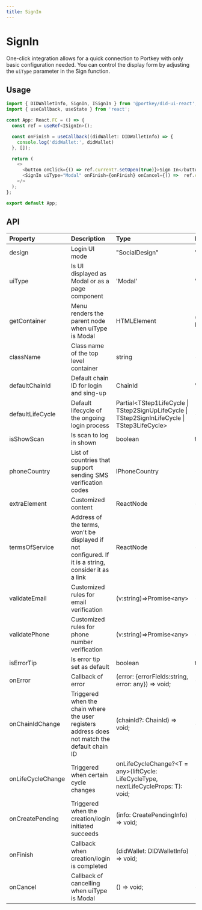 ```yaml
---
title: SignIn
---
```


# SignIn

One-click integration allows for a quick connection to Portkey with only basic configuration needed. You can control the display form by adjusting the `uiType` parameter in the Sign function.

## Usage

```typescript
import { DIDWalletInfo, SignIn, ISignIn } from '@portkey/did-ui-react';
import { useCallback, useState } from 'react';

const App: React.FC = () => {
  const ref = useRef<ISignIn>();

  const onFinish = useCallback((didWallet: DIDWalletInfo) => {
    console.log('didWallet:', didWallet)
  }, []);

  return (
    <>
      <button onClick={() => ref.current?.setOpen(true)}>Sign In</button>
      <SignIn uiType="Modal" onFinish={onFinish} onCancel={() =>  ref.current?.setOpen(false)} />
    </>
  );
};

export default App;
```

## API

| Property          | Description                                                                                              | Type                                                                                             | Default       | Version |
| :---------------- | :------------------------------------------------------------------------------------------------------- | :----------------------------------------------------------------------------------------------- | :------------ | :------ |
| design            | Login UI mode                                                                                            | "SocialDesign" | "CryptoDesign" | "Web2Design"                                                   | CryptoDesign  |         |
| uiType            | Is UI displayed as Modal or as a page component                                                          | 'Modal' | 'Full'                                                                                 | Modal         |         |
| getContainer      | Menu renders the parent node when uiType is Modal                                                        | HTMLElement | () => HTMLElement | Selectors | false                                              | document.body |         |
| className         | Class name of the top level container                                                                    | string                                                                                           | -             |         |
| defaultChainId    | Default chain ID for login and sing-up                                                                   | ChainId                                                                                          | 'AELF'        |         |
| defaultLifeCycle  | Default lifecycle of the ongoing login process                                                           | Partial<TStep1LifeCycle \| TStep2SignUpLifeCycle \| TStep2SignInLifeCycle \| TStep3LifeCycle\>   | -             |         |
| isShowScan        | Is scan to log in shown                                                                                  | boolean                                                                                          | true          |         |
| phoneCountry      | List of countries that support sending SMS verification codes                                            | IPhoneCountry                                                                                    | -             |         |
| extraElement      | Customized content                                                                                       | ReactNode                                                                                        | -             |         |
| termsOfService    | Address of the terms, won't be displayed if not configured. If it is a string, consider it as a link     | ReactNode                                                                                        | -             |         |
| validateEmail     | Customized rules for email verification                                                                  | (v:string)=>Promise<any\>                                                                        | -             |         |
| validatePhone     | Customized rules for phone number verification                                                           | (v:string)=>Promise<any\>                                                                        | -             |         |
| isErrorTip        | Is error tip set as default                                                                              | boolean                                                                                          | true          |         |
| onError           | Callback of error                                                                                        | (error: {errorFields:string, error: any}) => void;                                               | -             |         |
| onChainIdChange   | Triggered when the chain where the user registers address does not match the default chain ID            | (chainId?: ChainId) => void;                                                                     | -             |         |
| onLifeCycleChange | Triggered when certain cycle changes                                                                     | onLifeCycleChange?<T = any\>(liftCycle: LifeCycleType, nextLifeCycleProps: T): void;             | -             |         |
| onCreatePending   | Triggered when the creation/login initiated succeeds                                                     | (info: CreatePendingInfo) => void;                                                               | -             |         |
| onFinish          | Callback when creation/login is completed                                                                | (didWallet: DIDWalletInfo) => void;                                                              | -             |         |
| onCancel          | Callback of cancelling when uiType is Modal                                                              | () => void;                                                                                      | -             |         |

